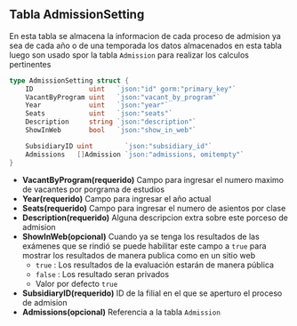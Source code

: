 ## Tabla AdmissionSetting
En esta tabla se almacena la informacion de cada proceso de admision ya sea de cada año o de una temporada
los datos almacenados en esta tabla luego son usado spor la tabla `Admission` para realizar los calculos pertinentes
```go
type AdmissionSetting struct {
	ID              uint   `json:"id" gorm:"primary_key"`
	VacantByProgram uint   `json:"vacant_by_program"`
	Year            uint   `json:"year"`
	Seats           uint   `json:"seats"`
	Description     string `json:"description"`
	ShowInWeb       bool   `json:"show_in_web"`

	SubsidiaryID uint        `json:"subsidiary_id"`
	Admissions   []Admission `json:"admissions, omitempty"`
}
```
- **VacantByProgram(requerido)** Campo para ingresar el numero maximo de vacantes por porgrama de estudios
- **Year(requerido)** Campo para ingresar el año actual
- **Seats(requerido)** Campo para ingresar el numero de asientos por clase
- **Description(requerido)** Alguna descripcion extra sobre este porceso de admision
- **ShowInWeb(opcional)** Cuando ya se tenga los resultados de las exámenes que se rindió se puede habilitar  este campo a `true` para mostrar los resultados de manera publica como en un sitio web 
    - `true` : Los resultados de la evaluación estarán de manera pública
    - `false` : Los resultado seran privados
    - Valor por defecto `true`
- **SubsidiaryID(requerido)** ID de la filial en el que se aperturo el proceso de admision
- **Admissions(opcional)** Referencia a la tabla `Admission`